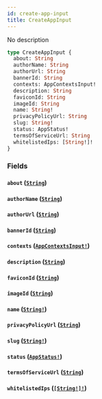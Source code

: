 ```yaml
---
id: create-app-input
title: CreateAppInput
---
```


No description

```graphql
type CreateAppInput {
  about: String
  authorName: String
  authorUrl: String
  bannerId: String
  contexts: AppContextsInput!
  description: String
  faviconId: String
  imageId: String
  name: String!
  privacyPolicyUrl: String
  slug: String!
  status: AppStatus!
  termsOfServiceUrl: String
  whitelistedIps: [String!]!
}
```

### Fields

#### `about` ([`String`](/docs/graphql/scalars/string))

#### `authorName` ([`String`](/docs/graphql/scalars/string))

#### `authorUrl` ([`String`](/docs/graphql/scalars/string))

#### `bannerId` ([`String`](/docs/graphql/scalars/string))

#### `contexts` ([`AppContextsInput!`](/docs/graphql/inputs/app-contexts-input))

#### `description` ([`String`](/docs/graphql/scalars/string))

#### `faviconId` ([`String`](/docs/graphql/scalars/string))

#### `imageId` ([`String`](/docs/graphql/scalars/string))

#### `name` ([`String!`](/docs/graphql/scalars/string))

#### `privacyPolicyUrl` ([`String`](/docs/graphql/scalars/string))

#### `slug` ([`String!`](/docs/graphql/scalars/string))

#### `status` ([`AppStatus!`](/docs/graphql/enums/app-status))

#### `termsOfServiceUrl` ([`String`](/docs/graphql/scalars/string))

#### `whitelistedIps` ([`[String!]!`](/docs/graphql/scalars/string))
